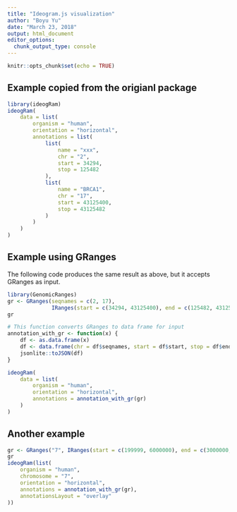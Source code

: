 ```yaml
---
title: "Ideogram.js visualization"
author: "Boyu Yu"
date: "March 23, 2018"
output: html_document
editor_options: 
  chunk_output_type: console
---
```


```r
knitr::opts_chunk$set(echo = TRUE)
```

## Example copied from the origianl package

```r
library(ideogRam)
ideogRam(
    data = list(
        organism = "human",
        orientation = "horizontal",
        annotations = list(
            list(
                name = "xxx",
                chr = "2",
                start = 34294,
                stop = 125482
            ),
            list(
                name = "BRCA1",
                chr = "17",
                start = 43125400,
                stop = 43125482
            )
        )
    )
)
```

## Example using GRanges

The following code produces the same result as above, but it accepts GRanges as input.

```r
library(GenomicRanges)
gr <- GRanges(seqnames = c(2, 17),
              IRanges(start = c(34294, 43125400), end = c(125482, 43125482)))
gr

# This function converts GRanges to data frame for input
annotation_with_gr <- function(x) {
    df <- as.data.frame(x)
    df <- data.frame(chr = df$seqnames, start = df$start, stop = df$end)
    jsonlite::toJSON(df)
}

ideogRam(
    data = list(
        organism = "human",
        orientation = "horizontal",
        annotations = annotation_with_gr(gr)
    )
)
```

## Another example

```r
gr <- GRanges("7", IRanges(start = c(199999, 6000000), end = c(3000000, 9000000)))
gr
ideogRam(list(
    organism = "human",
    chromosome = "7",
    orientation = "horizontal",
    annotations = annotation_with_gr(gr),
    annotationsLayout = "overlay"
))
```





